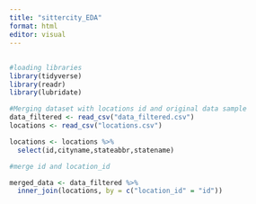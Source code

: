 ```yaml
---
title: "sittercity_EDA"
format: html
editor: visual
---
```


## 




```r
#loading libraries
library(tidyverse)
library(readr)
library(lubridate)
```


```r
#Merging dataset with locations id and original data sample 
data_filtered <- read_csv("data_filtered.csv")
locations <- read_csv("locations.csv")

locations <- locations %>%  
  select(id,cityname,stateabbr,statename)

#merge id and location_id

merged_data <- data_filtered %>% 
  inner_join(locations, by = c("location_id" = "id"))
```

